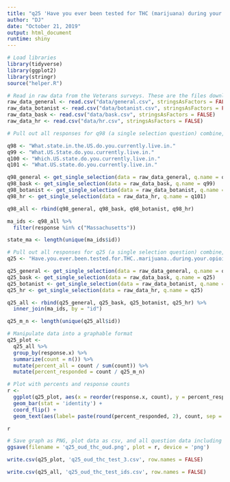 ```yaml
---
title: "q25 'Have you ever been tested for THC (marijuana) during your opioid recovery treatment?' (National Veterans)"
author: "DJ"
date: "October 21, 2019"
output: html_document
runtime: shiny
---
```


```r
# Load libraries
library(tidyverse)
library(ggplot2)
library(stringr)
source("helper.R")
```

```r
# Read in raw data from the Veterans surveys. These are the files downloaded from survey monkey saved as a .csv
raw_data_general <- read.csv("data/general.csv", stringsAsFactors = FALSE)
raw_data_botanist <- read.csv("data/botanist.csv", stringsAsFactors = FALSE)
raw_data_bask <- read.csv("data/bask.csv", stringsAsFactors = FALSE)
raw_data_hr <- read.csv("data/hr.csv", stringsAsFactors = FALSE)
```

```r
# Pull out all responses for q98 (a single selection question) combine, then determine 'question n' (subsequent q are labeled for convenience, do not respond to survey q#)

q98 <- "What.state.in.the.US.do.you.currently.live.in."
q99 <- "What.US.State.do.you.currently.live.in."
q100 <- "Which.US.state.do.you.currently.live.in."
q101 <- "What.US.state.do.you.currently.live.in."

q98_general <- get_single_selection(data = raw_data_general, q.name = q98)
q98_bask <- get_single_selection(data = raw_data_bask, q.name = q99)
q98_botanist <- get_single_selection(data = raw_data_botanist, q.name = q100)
q98_hr <- get_single_selection(data = raw_data_hr, q.name = q101)

q98_all <- rbind(q98_general, q98_bask, q98_botanist, q98_hr)

ma_ids <- q98_all %>% 
  filter(response %in% c("Massachusetts"))

state_ma <- length(unique(ma_ids$id))
```

```r
# Pull out all responses for q25 (a single selection question) combine, then determine 'question n'
q25 <- "Have.you.ever.been.tested.for.THC..marijuana..during.your.opioid.recovery.treatment."

q25_general <- get_single_selection(data = raw_data_general, q.name = q25)
q25_bask <- get_single_selection(data = raw_data_bask, q.name = q25)
q25_botanist <- get_single_selection(data = raw_data_botanist, q.name = q25)
q25_hr <- get_single_selection(data = raw_data_hr, q.name = q25)

q25_all <- rbind(q25_general, q25_bask, q25_botanist, q25_hr) %>%
  inner_join(ma_ids, by = "id")

q25_m_n <- length(unique(q25_all$id))
```

```r
# Manipulate data into a graphable format
q25_plot <- 
  q25_all %>%
  group_by(response.x) %>%
  summarize(count = n()) %>%
  mutate(percent_all = count / sum(count)) %>%
  mutate(percent_responded = count / q25_m_n)
```

```r
# Plot with percents and response counts
r <- 
  ggplot(q25_plot, aes(x = reorder(response.x, count), y = percent_responded)) +
  geom_bar(stat = 'identity') +
  coord_flip() +
  geom_text(aes(label= paste(round(percent_responded, 2), count, sep = "***")))

r
```

```r
# Save graph as PNG, plot data as csv, and all question data including response IDs as csv (save question n and N at end of plot file as "_x.x")
ggsave(filename = 'q25_oud_thc_oud.png', plot = r, device = 'png')

write.csv(q25_plot, 'q25_oud_thc_test_3.csv', row.names = FALSE)

write.csv(q25_all, 'q25_oud_thc_test_ids.csv', row.names = FALSE)
```
